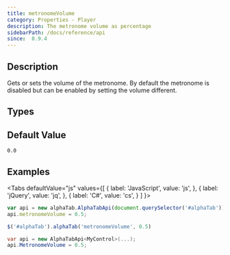 ```yaml
---
title: metronomeVolume
category: Properties - Player
description: The metronome volume as percentage
sidebarPath: /docs/reference/api
since:  0.9.4
---
```



## Description
Gets or sets the volume of the metronome. By default the metronome is disabled but can be enabled by setting the volume different.

## Types

<TypeTable>
    <TypeRow type="all" name="double" />
</TypeTable>

## Default Value

`0.0`

## Examples

<Tabs
  defaultValue="js"
  values={[
    { label: 'JavaScript', value: 'js', },
    { label: 'jQuery', value: 'jq', },
    { label: 'C#', value: 'cs', }
  ]
}>
<TabItem value="js">

```js
var api = new alphaTab.AlphaTabApi(document.querySelector('#alphaTab'));
api.metronomeVolume = 0.5;
```

</TabItem>
<TabItem value="jq">

```js
$('#alphaTab').alphaTab('metronomeVolume', 0.5)
```

</TabItem>
<TabItem value="cs">

```csharp
var api = new AlphaTabApi<MyControl>(...);
api.MetronomeVolume = 0.5;
```

</TabItem>
</Tabs>